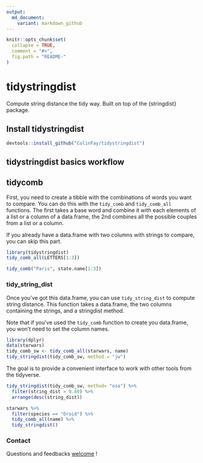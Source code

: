 ```yaml
---
output:
  md_document:
    variant: markdown_github
---
```


<!-- README.md is generated from README.Rmd. Please edit that file -->

```r
knitr::opts_chunk$set(
  collapse = TRUE,
  comment = "#>",
  fig.path = "README-"
)
```

# tidystringdist

Compute string distance the tidy way. Built on top of the {stringdist} package.

## Install tidystringdist

```r
devtools::install_github("ColinFay/tidystringdist")
```

## tidystringdist basics workflow

## tidycomb 

First, you need to create a tibble with the combinations of words you want to compare. You can do this with the `tidy_comb` and `tidy_comb_all` functions. The first takes a base word and combine it with each elements of a list or a column of a data.frame, the 2nd combines all the possible couples from a list or a column.

If you already have a data.frame with two columns with strings to compare, you can skip this part. 

```r
library(tidystringdist)
tidy_comb_all(LETTERS[1:3])
```


```r
tidy_comb("Paris", state.name[1:3])
```

### tidy_string_dist

Once you've got this data.frame, you can use `tidy_string_dist` to compute string distance. This function takes a data.frame, the two columns containing the strings, and a stringdist method. 

Note that if you've used the `tidy_comb` function to create you data.frame, you won't need to set the column names. 


```r
library(dplyr)
data(starwars)
tidy_comb_sw <- tidy_comb_all(starwars, name)
tidy_stringdist(tidy_comb_sw, method = "jw")
```

The goal is to provide a convenient interface to work with other tools from the tidyverse. 

```r
tidy_stringdist(tidy_comb_sw, method= "osa") %>%
  filter(string_dist > 0.80) %>%
  arrange(desc(string_dist))
```

```r
starwars %>%
  filter(species == "Droid") %>%
  tidy_comb_all(name) %>%
  tidy_stringdist()
```

### Contact

Questions and feedbacks [welcome](mailto:contact@colinfay.me) !

